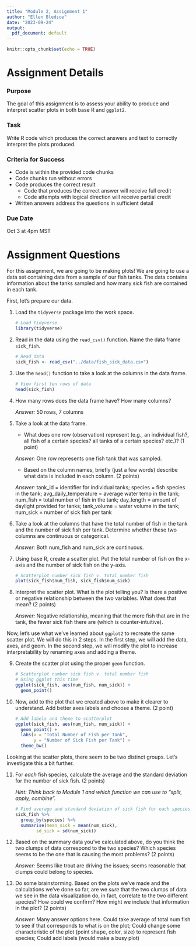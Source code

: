 ```yaml
---
title: "Module 2, Assignment 1"
author: "Ellen Bledsoe"
date: "2023-09-24"
output:
  pdf_document: default
---
```


```r
knitr::opts_chunk$set(echo = TRUE)
```

# Assignment Details

### Purpose

The goal of this assignment is to assess your ability to produce and interpret scatter plots in both base R and `ggplot2`.

### Task

Write R code which produces the correct answers and text to correctly interpret the plots produced.

### Criteria for Success

-   Code is within the provided code chunks
-   Code chunks run without errors
-   Code produces the correct result
    -   Code that produces the correct answer will receive full credit
    -   Code attempts with logical direction will receive partial credit
-   Written answers address the questions in sufficient detail

### Due Date

Oct 3 at 4pm MST

# Assignment Questions

For this assignment, we are going to be making plots! We are going to use a data set containing data from a sample of our fish tanks. The data contains information about the tanks sampled and how many sick fish are contained in each tank.

First, let's prepare our data.

1.  Load the `tidyverse` package into the work space.

    ```r
    # Load tidyverse
    library(tidyverse)
    ```

2.  Read in the data using the `read_csv()` function. Name the data frame `sick_fish`.

    ```r
    # Read data
    sick_fish <- read_csv("../data/fish_sick_data.csv")
    ```

3.  Use the `head()` function to take a look at the columns in the data frame.

    ```r
    # View first ten rows of data
    head(sick_fish)
    ```

4.  How many rows does the data frame have? How many columns?

    *Answer:* 50 rows, 7 columns

5.  Take a look at the data frame.

    -   What does one row (observation) represent (e.g., an individual fish?, all fish of a certain species? all tanks of a certain species? etc.)? (1 point)

    *Answer:* One row represents one fish tank that was sampled.

    -   Based on the column names, briefly (just a few words) describe what data is included in each column. (2 points)

    *Answer:* 
    tank_id = identifier for individual tanks; 
    species = fish species in the tank; 
    avg_daily_temperature = average water temp in the tank; 
    num_fish = total number of fish in the tank; 
    day_length = amount of daylight provided for tanks; 
    tank_volume = water volume in the tank; 
    num_sick = number of sick fish per tank

6.  Take a look at the columns that have the total number of fish in the tank and the number of sick fish per tank. Determine whether these two columns are continuous or categorical.

    *Answer:* Both num_fish and num_sick are continuous.

7.  Using base R, create a scatter plot. Put the total number of fish on the x-axis and the number of sick fish on the y-axis.

    ```r
    # Scatterplot number sick fish v. total number fish
    plot(sick_fish$num_fish, sick_fish$num_sick)
    ```

8.  Interpret the scatter plot. What is the plot telling you? Is there a positive or negative relationship between the two variables. What does that mean? (2 points)

    *Answer:* Negative relationship, meaning that the more fish that are in the tank, the fewer sick fish there are (which is counter-intuitive).

Now, let's use what we've learned about `ggplot2` to recreate the same scatter plot. We will do this in 2 steps. In the first step, we will add the data, axes, and geom. In the second step, we will modify the plot to increase interpretability by renaming axes and adding a theme.

9.  Create the scatter plot using the proper `geom` function.

    ```r
    # Scatterplot number sick fish v. total number fish
    # Using ggplot this time
    ggplot(sick_fish, aes(num_fish, num_sick)) +
      geom_point()
    ```

10. Now, add to the plot that we created above to make it clearer to understand. Add better axes labels and choose a theme. (2 point)

    ```r
    # Add labels and theme to scatterplot
    ggplot(sick_fish, aes(num_fish, num_sick)) +
      geom_point() + 
      labs(x = "Total Number of Fish per Tank",
           y = "Number of Sick Fish per Tank") +
      theme_bw()
    ```

Looking at the scatter plots, there seem to be two distinct groups. Let's investigate this a bit further.

11. For *each* fish species, calculate the average and the standard deviation for the number of sick fish. (2 points)

    *Hint: Think back to Module 1 and which function we can use to "split, apply, combine".*

    ```r
    # Find average and standard deviation of sick fish for each species
    sick_fish %>% 
      group_by(species) %>% 
      summarise(mean_sick = mean(num_sick),
            sd_sick = sd(num_sick))
    ```

12. Based on the summary data you've calculated above, do you think the two clumps of data correspond to the two species? Which species seems to be the one that is causing the most problems? (2 points)

    *Answer:* Seems like trout are driving the issues; seems reasonable that clumps could belong to species.

13. Do some brainstorming. Based on the plots we've made and the calculations we've done so far, are we *sure* that the two clumps of data we see in the data visualization do, in fact, correlate to the two different species? How could we confirm? How might we include that information in the plot? (2 points)

    *Answer:* Many answer options here. 
    Could take average of total num fish to see if that corresponds to what is on the plot;
    Could change some characteristic of the plot (point shape, color, size) to represent fish species; 
    Could add labels (would make a busy plot)
